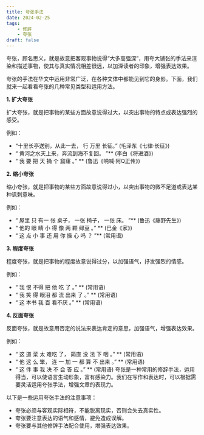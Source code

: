 ```yaml
---
title: 夸张手法
date: 2024-02-25
tags: 
    - 修辞
    - 夸张
draft: false
---
```


夸张，顾名思义，就是故意把客观事物说得“大多高强深”，用夸大铺张的手法来渲染和描述事物，使其与真实情况相差很远，以加深读者的印象，增强表达效果。

夸张的手法在华文中运用非常广泛，在各种文体中都能见到它的身影。下面，我们就来一起看看夸张的几种常见类型和运用方法。

**1. 扩大夸张**

扩大夸张，就是把事物的某些方面故意说得过大，以突出事物的特点或表达强烈的感受。

例如：

- “十里长亭送别，从此一去， 行 万里 长征。” (毛泽东《七律·长征》)
- “ 黄河之水天上来，奔流到海不复回。 ”** (李白《将进酒》)
- “ 我 要 把 天 捅 个 窟窿 。” ** (鲁迅《呐喊·阿Q正传》)

**2. 缩小夸张**

缩小夸张，就是把事物的某些方面故意说得过小，以突出事物的微不足道或表达某种讽刺意味。

例如：

- “ 屋里 只 有一 张 桌子， 一张 椅子， 一张 床。 ”** (鲁迅《藤野先生》)
- “ 他的 眼 睛 小 得 像 两 颗 绿豆 。” ** (巴金《家》)
- “ 这 点 小 事 还 用 你 操 心 吗 ？ ”** (常用语)

**3. 程度夸张**

程度夸张，就是把事物的程度故意说得过分，以加强语气，抒发强烈的情感。

例如：

- “ 我 恨 不得 把 他 吃 了 。” ** (常用语)
- “ 我 笑 得 眼泪 都 流 出来 了 。” ** (常用语)
- “ 这 本书 我 百 看不厌 。” ** (常用语)

**4. 反面夸张**

反面夸张，就是故意用否定的说法来表达肯定的意思，加强语气，增强表达效果。

例如：

- “ 这 道 菜 太 难吃 了， 简直 没 法 下 咽 。” ** (常用语)
- “ 他 这 么 笨， 连 一 加 一 都 算 不 出来 。” ** (常用语)
- “ 这 件 事 我 决 不 会 答 应 。” ** (常用语)
夸张是一种常用的修辞手法，运用得当，可以使语言生动形象，富有感染力。我们在写作和表达时，可以根据需要灵活运用夸张手法，增强文章的表现力。

以下是一些运用夸张手法的注意事项：

- 夸张必须与客观实际相符，不能脱离现实，否则会失去真实性。
- 夸张要注意表达的语气和感情，避免造成误解。
- 夸张要与其他修辞手法配合使用，增强表达效果。
